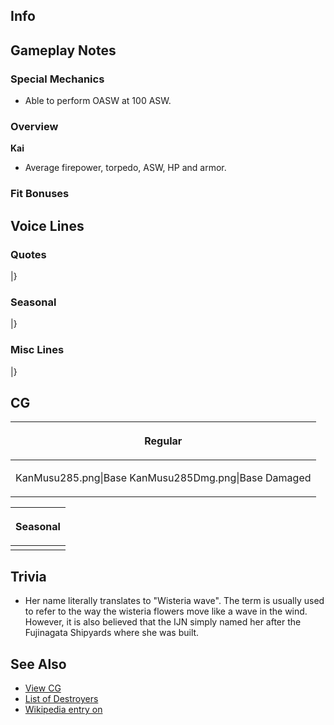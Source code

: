 ==Info==
{{KanmusuInfo|285}}
{{KanmusuInfo|285a}}

==Gameplay Notes==
===Special Mechanics===
* Able to perform OASW at 100 ASW.

===Overview===
'''Kai'''
* Average firepower, torpedo, ASW, HP and armor.  

===Fit Bonuses===
{{:{{BASEPAGENAME}}/Equipment Bonuses}}
{{clear}}

==Voice Lines==
===Quotes===
{{ShipquoteHeader}}
{{ShipquoteKai
|scenario = Introduction
|origin = お疲れ！夕雲型十一番艦、藤波よ。司令、よろしくね！
|translation = I finally made it! I'm the 11th ship of the Yuugumo-class, Fujinami!  Nice to meet you, Commander!
|audio = Fujinami-Intro.mp3
}}
{{ShipquoteKai
|scenario = Introduction
|kai = yes
|origin = お疲れ！夕雲型十一番艦、藤波よ。司令、今日も、もち、頑張ろっか？ 
|translation = I finally made it! I'm the 11th Ship of the Yuugumo-class, Fujinami. Shall we do our very best today too, Commander?
|audio = FujinamiKai-Intro.mp3
}}
{{ShipquoteKai
|scenario = Library
|origin =艦隊型駆逐艦の決定版、夕雲型の十一番艦、藤波だよ。
三十二駆、そして十一水戦でデビューしたんだ。かなり状況は良くなかったけど、できる限り頑張ったよ。
最後は華の二水戦で、艦隊決戦、捷一号作戦に参加した…うん…辛かったな。でも、やれるだけはやったんだ。覚えておいてね！
|translation = I'm the last word in fleet destroyers and 11th ship of the Yuugumo-class, Fujinami. 
I made my debut in DesDiv32 and then DesRon11. The situation was pretty bad, but I still did the best that I could.
At the end, I participated in the decisive battle of Operation Sho-go 1 with the best DesRon2.<ref>[https://ja.wikipedia.org/wiki/%E6%8D%B7%E5%8F%B7%E4%BD%9C%E6%88%A6 Operation Sho-go] was the IJN's plan to turn the tide against the US that had 4 parts to it. Sho-go 1 was focused on the Philippines and was the plan for the [https://en.wikipedia.org/wiki/Battle_of_Leyte_Gulf Battle of Leyte Gulf]. The 'decisive battle' she is referring to is the [https://en.wikipedia.org/wiki/Battle_off_Samar Battle off Samar].</ref> Yeah... It was really difficult. But I did the best I could. Remember that!
|audio = Fujinami-Library.mp3
}}
{{ShipquoteKai
|scenario = Secretary 1
|origin = なぁに？藤波、呼んだ？
|translation =  What is it? Did you call me?
|audio = Fujinami-Sec1.mp3
}}
{{ShipquoteKai
|scenario = Secretary 2
|origin = あー、もう。忙しいのに。
|translation =  Ah, jeez. I'm busy.
|audio = Fujinami-Sec2.mp3
}}
{{ShipquoteKai
|scenario = Secretary 2
|kai = yes
|origin = あー、もう、今忙しいのに…あとで。 
|translation =  Ah, jeez.  I'm busy now... I'll talk to you later.
|audio = FujinamiKai-Sec2.mp3
}}
{{ShipquoteKai
|scenario = Secretary 3
|origin =あぁ、もう！…んとに、忙しいだから！え？新しい任務？今、司令のためにやってんのに！もうぅぅ！
|translation = Aah...jeez! I'm really busy! Eh? A new mission? But I'm already doing work for you, Commander. Jeeez!
|audio = Fujinami-Sec3.mp3
}}
{{ShipquoteKai
|scenario = Secretary 3
|kai = yes
|origin = あぁ、もう！…んとに、藤波、今忙しいんだから。もぉー、ほんっとにぃ。…司令、今じゃなきゃ…ダメなの？ 
|translation = Aah...jeez! I'm really busy right now!  Jeez, seriously... Can't this wait, Commander?
|audio = FujinamiKai-Sec3.mp3
}}
{{ShipquoteKai
|scenario = Secretary Idle
|origin = 司令は……あー、何か忙しそ。じゃ……ん？あ！沖ー、沖ちんてばー！あ、やほー。元気してる？あそう、そうなんだ。きひひひっ、まぁ、良いけどね。ま沖ちんも頑張んなよ。大丈夫だって。
|translation = Commander you...Ah, you look busy. Then... Hmmm? Ah, i-it's Okichin~! Ah, hi~ How are you? I see, is that so. Kihihihi~ Well, that's good then. I guess you're doing your best too. That's fine.<ref>Okichin is Okinami.</ref> 
|audio = Fujinami-SecIdle.mp3
}}
{{ShipquoteKai
|scenario = Secretary (Married)
|origin = 司令、ちょっと顔色が悪いけど…ん、そう…なんが暖かい物で入れようか？持ってく。はい、熱いから、気を付けてよ！あ、もう、言ったのに！ん…
|translation = You don't look so good, Commander... Hmm, I see... Should I get you something warm? I'll go get something. Here, it's hot so be careful!  Ah...jeez, I just told you to be careful! Ngh....
|audio = Fujinami-SecMarried.mp3
}}
{{ShipquoteKai
|scenario = Wedding
|origin = あ、もう、本当に忙しいんだから。艦隊決戦でしょう？護衛に輸送作戦。あと遠征も。だから…え？これ、藤波に？うわ、綺麗。本当に…いいの？そうか。
|translation = Ah, jeez, I'm really busy now. There's the decisive battle remember? Then escorts for transport operations. Then exercises. That's why... Eh? Is this for me? Wow, it's beautiful. Is this... really fine? I see.
|audio = Fujinami-Wedding.mp3
}}
{{ShipquoteKai
|scenario = Player's Score
|origin = 情報か。まあ、それは大事。もち。
|translation = Intelligence huh. Well, that is important. Definitely.
|audio = Fujinami-PlayerScore.mp3
}}
{{ShipquoteKai
|scenario = Joining the Fleet
|origin = 第二水雷戦隊、藤波、出撃します。…行くぞっ！
|translation = 2nd Torpedo Squadron, Fujinami, sortieing.... Let's go!
|audio = Fujinami-JoinFleet.mp3
}}
{{ShipquoteKai
|scenario = Equipment 1
|origin = いいね。……いいよ。
|translation = Pretty good... This is good.
|audio = Fujinami-Equip1.mp3
}}
{{ShipquoteKai
|scenario = Equipment 1
|kai = yes
|origin = あり、かな？ これ、いいねぇ。 
|translation = I guess this works? This is pretty good.
|audio = FujinamiKai-Equip1.mp3
}}
{{ShipquoteKai
|scenario = Equipment 2
|origin = いっひひっ。好きっ、かな？
|translation = Ehehehe~ I guess I like this?
|audio = Fujinami-Equip2.mp3
}}
{{ShipquoteKai
|scenario = Equipment 3
|origin = いいよねぇ。ごち！
|translation = This is pretty good. What a treat!
|audio = Fujinami-Equip3.mp3
}}
{{ShipquoteKai
|scenario = Supply
|origin = ごち、貰っとく。ありがとー
|translation = I accept this treat. Thanks~
|audio = Fujinami-Supply.mp3
}}
{{ShipquoteKai
|scenario = Docking (Minor Damage)
|origin = やっばー…ちょっとお風呂ね？
|translation = Not Goood.... I'll take a short bath alright?
|audio = Fujinami-DockMinor.mp3
}}
{{ShipquoteKai
|scenario = Docking (Major Damage)
|origin = ふーんふふーん♪…覗いたら駄目だから！ 司令、いーい！？
|translation = Fuunfufuun... No peeking! Got that, Commander?
|audio = Fujinami-DockMajor.mp3
}}
{{ShipquoteKai
|scenario = Construction
|origin = 建造、終わった。
|translation = Construction has ended.
|audio = Fujinami-Construction.mp3
}}
{{ShipquoteKai
|scenario = Returning from Sortie
|origin = 艦隊、戻ったよ。無事で何より、でーしょ？
|translation = The fleet is back. All that matters is we're back safely right?
|audio = Fujinami-SortieReturn.mp3
}}
{{ShipquoteKai
|scenario = Starting a Sortie
|origin = 三十二駆、藤波、抜錨。 いい、はーまーなーみっ？ 着いてきてね。
|translation = DesDiv32 Fujinami, setting sail! Ready, Ha-ma-na-mi? Follow me.
|audio = Fujinami-Sortie.mp3
}}
{{ShipquoteKai
|scenario = Starting a Battle
|origin = 敵艦隊見ゆ。さあ、みんな。突っ込むからね……っ！
|translation = Enemy fleet spotted. Alright, everyone. Let's charge in!
|audio = Fujinami-BattleStart.mp3
}}
{{ShipquoteKai
|scenario = Attack
|origin = 撃ち方…始めっ〜
|translation = Open... fire~!
|audio = Fujinami-Attack.mp3
}}
{{ShipquoteKai
|scenario = Night Battle Attack 
|origin = 負けるかぁっ〜！
|translation = I'm not losing~!
|audio = Fujinami-NightAttack.mp3
}}
{{ShipquoteKai
|scenario = Night Battle
|origin = 夜は、五月蝿い敵機がいないから好き。今のうちに仕留める！ 続いて。
|translation =  I like the night because there are no annoying enemy planes. There's nothing that can bring me down now! Follow me.<ref>She was sunk by bombers.</ref>
|audio = Fujinami-NightBattle.mp3
}}
{{ShipquoteKai
|scenario = MVP
|origin = え？そーなんだ、藤波が？そっ、か。いいんじゃない？きっひひひっ。いいよね？うん。
|translation = Eh? So I'm the one? I see~. Isn't this fine? Kihihihihi~ It's fine right? Yup!
|audio = Fujinami-MVP.mp3
}}
{{ShipquoteKai
|scenario = Minor Damage 1
|origin = ぎやぁーっ！こんのお……
|translation = Kyaah! You...
|audio = Fujinami-MinorDamage1.mp3
}}
{{ShipquoteKai
|scenario = Minor Damage 2
|origin = ぐあ…！こんなの…！
|translation =  Gah! Something like this...!
|audio = Fujinami-MinorDamage2.mp3
}}
{{ShipquoteKai
|scenario = Major Damage
|origin = ちっくしょお…！こんなの…こんなの…まだ、藤波…沈むもんか！
|translation = Damnit...! I won't... I won't... be sunk by... something like this!
|audio = Fujinami-MajorDamage.mp3
}}
{{ShipquoteKai
|scenario = Sunk
|origin = 沈むのか…ねえ…見ててね…藤波が消えていくとこ…見届けて…いて…ね…
|translation = I'm sinking huh... Hey... watch me... Please watch me disappear with your own eyes...<ref>There were no witnesses to Fujinami's sinking.</ref>
|audio = Fujinami-Sinking.mp3
}}
|} <references/>

{{clear}}

===Seasonal===
{{SeasonalHeaderOld}}
{{SeasonalQuote
|scenario = [[Seasonal/White_Day_2017|White Day 2017]]
|origin = えぇ、藤波、今年渡してないけど、いいの？そう？じゃあ、貰っとくね。来年、期待してて。
|translation =	Eh, I didn’t give you anything this year; is this fine? Really? Then, I’ll accept. Expect something next year.
|audio = Fujinami_White_Day_2017.mp3
|notes = 
}}
{{SeasonalQuote
|scenario = [[Seasonal/Coming_of_Spring_2017|Spring 2017]]
|origin = お花見の季節か。おき！おきちんっとか、お花見どうするの？えぇ、長波姉たちと？…あぁ、それ行きたいかもしれない。もちいいよね？
|translation =	It’s the season for cherry blossom viewing. Oki~! What are you doing for cherry blossom viewing, Okichin? Eh, with Naganami-neesan and the others? …Ah, I feel like coming along too. That’s definitely fine right?
|audio = Fujinami_Spring_2017_Sec1.mp3
|notes = 
}}
{{SeasonalQuote
|scenario = [[Seasonal/Fourth_Anniversary|4th Anniversary]]
|origin = 艦隊は……四周年なんだぁ。五年目に入るって事だよね。うん……そうなんだぁ。凄いね。司令、おめでと。藤波も頑張る。もち！
|translation =	It’s the fleet’s… 4th Anniversary. That means we’re entering the 5th year. Yeah… that’s right. Amazing. Congratulations, Commander. I’ll work hard too. Definitely!
|audio = Fujinami_4th_Anniversary_Sec1_2017.mp3
|notes = 
}}
{{SeasonalQuote
|scenario = [[Seasonal/Rainy_Season_2017|Rainy Season 2017]]
|origin = よく降るねぇ…まあ、しかったないけど。あぁ、その傘かわいい。傘もよく見る楽しいねえ。
|translation =	It’s really coming down… Well, it can’t be helped. Ah, that umbrella is cute. It’s pretty fun looking at umbrellas.
|audio = Fujinami_Rainy_Season_Sec1_2017.mp3
|notes = 
}}
{{SeasonalQuote
|scenario = [[Seasonal/Early_Summer_2017|Early Summer 2017]]
|origin = あぁ、夏祭りか？もち行きたい。浴衣、だそうきよう。ん、いよいしょ…ん…えっと…こんな感じで…あ、朝霜っち、き、きつけ手伝ってよう！
|translation =	Ah, a summer festival? Of course I’ll go. I need to put on a yukata. Hmm, let’s see here… Hmm… Ummm… Something like this… A-asashimocchi, I-I need a hand!
|audio = Fujinami_Sec1_Summer_2017.mp3
|notes = 
}}
{{SeasonalQuote
|scenario = [[Seasonal/Summer_2017|Midsummer 2017]]
|origin = あぁ、夏祭りか？もち行きたい。浴衣、だそうきよう。ん、いよいしょ…ん…えっと…こんな感じで…あ、朝霜っち、き、きつけ手伝ってよう！これで、いいかな？
|translation =	Ah, a summer festival? Of course I’ll go. I need to put on a yukata. Hmm, let’s see here… Hmm… Ummm… Something like this… A-asashimocchi, I-I need a hand! Is this fine now?
|audio = Fujinami_Sec1_Midsummer_2017.mp3
|notes = 
}}
{{SeasonalQuote
|scenario = [[Seasonal/Late_Autumn_2017|Late Autumn 2017]]
|origin = 何、司令、読んだ？藤浪これからちょっとお出掛けだけど。
|translation =	What is it, Commander? Did you call? I was just about to go out.
|audio = Fujinami_Late_Autumn_2017_Sec1.mp3
|notes = Secretary 1
}}
{{SeasonalQuote
|scenario = [[Seasonal/Late_Autumn_2017|Late Autumn 2017]]
|origin = お出掛けの時はおしゃれ、もち！でも少し寒くなってきたから、上着もきたくる…かな。
|translation =	You definitely need to dress up when going out! But it’s gotten a bit colder so I should probably wear my… coat.
|audio = Fujinami_Late_Autumn_2017_Sec2.mp3
|notes = Secretary 2
}}
{{SeasonalQuote
|scenario = [[Seasonal/Late_Autumn_2017|Late Autumn 2017]]
|origin = あぁ、もう、っとに。藤浪、秋は忙しいから！あぁ、鳥海さん？はい、藤浪を履いてきます、もち。きっと、きっとです。
|translation =	Ah, jeez, really. I’m so busy during autumn! Ah, Choukai? Yes, I’ll definitely come back. I’m super sure of it.
|audio = Fujinami_Late_Autumn_2017_Sec3.mp3
|notes = Secretary 3
}}
{{SeasonalQuote
|scenario = [[Seasonal/Christmas_2017|Christmas 2017]]
|origin = ちょ、鳥海さん、このケーキ、どうぞ！お、美味しいですか？よかったぁ。あ、あの…これも…
|translation =	Pl-please have some of this cake, Choukai! I-is it delicious? Great. Uh-umm… try this too…
|audio = Fujinami_Christmas_Sec1.mp3
|notes = Secretary 1
}}
{{SeasonalQuote
|scenario = [[Seasonal/Christmas_2017|Christmas 2017]]
|origin = うわぁ、司令！今藤波忙しいのに…。ん、でも…いいや。司令もこのケーキどうぞ！うひひ、おいしいよね？もち！
|translation =	Whoa, Commander! I’m busy now… Mmm, but… that’s fine. Try some of this cake too, Commander! Uhihi, it’s delicious right? Of course!
|audio = Fujinami_Christmas_Sec2.mp3
|notes = Secretary 2
}}
{{SeasonalQuote
|scenario = [[Seasonal/New_Year_2018|New Year 2018]]
|origin = あけましておめでと！司令、今年も、頑張ろうっか。うん。じゃあ、お年玉下さい！いひひぃ、もち！
|translation =	Happy New Year! I’ll work hard this year too, Commander. Yup. So, gimme some New Year’s money! Ihihi, of course!
|audio = Fujinami_New_Years_2018_Sec1.mp3
|notes = 
}}
{{SeasonalQuote
|scenario = [[Seasonal/Setsubun_2018|Setsubun 2018]]
|origin = えっと、私たちの鬼役は…鳥海さん？...じゃなくて、能代さんか？じゃ...いいの...か・な！えい！えーい！だ...やばっ！沖っち、逃げるよ！
|translation =	Ummm, the person playing our Oni is… Choukai? …That’s not it. Noshiro? Well… that’s fine… then! Take this! And thiiiis! Ah… Uhoh! Let’s scram, Okicchi!
|audio = Fujinami_Setsubun_2018_Sec1.mp3
|notes = 
}}
{{SeasonalQuote
|scenario = [[Seasonal/Valentine%27s_Day_2018|Valentine’s Day 2018]]
|origin = 司令、これ、上げる。もち手作り。当然！
|translation =	This is for you, Commander. It’s definitely hand made. Totally!
|audio = Fujinami_Valentines_2018_Sec_1.mp3
|notes = 
}}
{{SeasonalQuote
|scenario = [[Seasonal/White_Day_2018|White Day 2018]]
|origin = そうか、藤浪、今年はちゃんと良いしたしね。じゃぁ、ありがたくもらっとくね、もち。
|translation =	Yup, I did it properly this year. So I’ll gladly accept this.
|audio = Fujinami_White_Day_2018_Sec1.mp3
|notes = 
}}
{{SeasonalQuote
|scenario = [[Seasonal/Fifth_Anniversary|5th Anniversary]]
|origin = 艦隊は、五周年なんだ。ってことは、六年目に入るってことだよね。ん、そうなんだ。すごいね。…司令、おめでとう。藤浪、今年も頑張る、もち！
|translation =	It’s the fleet’s 5th Anniversary. That means we’re entering our 6th year. Hmm, I see. …Congratulations, Commander. I’ll definitely work hard this year!
|audio = Fujinami_5th_Anniversary_Sec1.mp3
|notes = 
}}
{{SeasonalQuote
|scenario = [[Seasonal/Saury_2018|Saury 2018]]
|origin = はまっち、秋刀魚祭りだよ。藤波も、もち参加。一緒に行くよね？
|translation =	It's the Saury Festival, Hamacchi. I'll definitely be joining in too. You'll come with me right?
|audio = Fujinami_Sec1_Saury_2018.mp3
|notes = 
}}
{{SeasonalQuote
|scenario = [[Seasonal/Late_Autumn_2018|Late Autumn 2018]]
|origin = あぁ、はまっち。これ？うん、動画撮影の準備だよ。ニュース映画みたいな。違う、違う、なんか鳥海さんから言われて、こんなの。そうだ、はまっちも手伝って。もちいいよね？うん、ありがとう。
|translation =	Ah, Hamacchi. This? Yeah, I'm getting the preparations done for a filming. For something like a news programme. No, no, Choukai taught me to do it kinda like this. I know, help me out, Hamacchi. It's definitely fine right? Yup, thanks.
|audio = Fujinami_Late_Autumn_2018_Sec1.mp3
|notes = 
}}
{{SeasonalQuote
|scenario = [[Seasonal/Sixth_Anniversary|6th Anniversary]]
|origin = えぇ、艦隊は六周年なの？次は七年目ってことだよね。ん、そうなんだ。ちょっとすごいね。司令、おめでとう。藤波、これからも頑張る。もち！
|translation =	Eh, it's the fleet's 6th Anniversary? That means this year is the 7th year. That's kinda amazing. Commander, congrats. I'll keep on working hard. Definitely!
|audio = Fujinami_6th_Anniversary_Sec2.mp3
|notes = Secretary 2
}}
{{SeasonalQuote
|scenario = [[Seasonal/Summer_2019|Summer 2019]]
|origin = そうだよ、梅雨が明ければ、夏。もち!
|translation =	That's right, once the rainy season is over, it's summer. Of course it is!
|audio = Fujinami_Summer_2019_Sec1.mp3
|notes = Secretary 1
}}
{{SeasonalQuote
|scenario = [[Seasonal/Summer_2019|Summer 2019]]
|origin = Play	夏といえば、夏祭りだよね？浴衣度さなきゃ。えっと…どこにしまったか……なぁ、ここか！？……ちがう…あれ？どこだ？
|translation =	When you think of summer, summer festivals come to mind right? I'll have to put on a yukata. Hmmm... where did I put it... Aha, here!? ...It wasn't there... Huh? Where is it?
|audio = Fujinami_Summer_2019_Sec2.mp3
|notes = Secretary 2
}}
{{SeasonalQuote
|scenario = [[Seasonal/Autumn_2019|Autumn 2019]]
|origin = 戦略機動ね。もち！大坂からがあってもいいよね？大坂からだっと…陸路かーな？
|translation =	A strategic maneouver? Alright! We'll be coming from Oosaka right? Coming from Oosaka... we'll take the land route.
|audio = Fujinami_Autumn_2019_Sec1.mp3
|notes = Secretary 1.
}}
{{SeasonalQuote
|scenario = [[Seasonal/Autumn_2019|Autumn 2019]]
|origin = 藤浪も行ってみようかーな？呉！呉鎮守府！
|translation =	Shall I come along too? Kure！ Kure Naval District！
|audio = Fujinami_Autumn_2019_Sec1.mp3
|notes = Secretary 2. Kure 130th Anniversary Collaboration line.
}}
{{SeasonalQuote
|scenario = [[Seasonal/Saury_2019|Saury 2019]]
|origin = 呉？楽しかったよ、もち！あとね、美味しかった。食べ過ぎちゃった。ちょっとダイエットしなきゃ。
|translation =	Kure? It was lots of fun! Also, there were lots of delicious things too. I think I ate too much. I probably need to go on a bit of a diet.
|audio = Fujinami_Saury_2019_Sec2.mp3
|notes = Secretary 2. Kure 130th Anniversary Collaboration line.
}}
{{SeasonalQuote
|scenario = [[Seasonal/Hinamatsuri_2020|Hinamatsuri 2020]]
|origin = 	ハマっち、元気だして。大丈夫だよ。もち！
|translation =	Hamacchi, cheer up. It'll be fine. I'm sure of it!
|audio = Fujinami_Hinamatsuri_2020_Secretary_2.mp3
|notes = Secretary 2
}}
{{SeasonalQuote
|scenario = [[Seasonal/Valentine%27s_Day_2020|Valentine's Day 2020]]
|origin = 	うん、ハヤちん、これくれるんだ？ありがとう。あぁ？もち食べるよ。
|translation =	Oh, Haya-chin, is this for me? Thanks. Ah? Of course I'll eat it.
|audio = Fujinami_Valentines_2020_Secretary_2.mp3
|notes = Secretary 2
}}
{{SeasonalQuote
|scenario = [[Seasonal/Seventh_Anniversary|7th Anniversary]]
|origin = 艦隊は…そうか、もう七周年なんだ。てことは、八年目に入るって事だよね？今は色々大変だけど、頑張ろう。藤波も頑張る。もち！
|translation =	It's the fleet's... I see, it's the 7th Anniversary. That means we're entering our 8th year? You've been through a lot but managed to pull through. I'll do my best too. For sure!
|audio = Fujinami_7th_Anniversary_Secretary_1.mp3
|notes = Secretary 1
}}
{{SeasonalQuote
|scenario = [[Seasonal/Seventh_Anniversary|7th Anniversary]]
|origin = 藤波はお家にいるよ。ここが藤波のお家だし。もち！
|translation =	I'm already home. This is my home after all. It is!
|audio = Fujinami_7th_Anniversary_Secretary_2.mp3
|notes = Secretary 2
}}
{{SeasonalQuote
|scenario = [[Seasonal/Seventh_Anniversary|7th Anniversary]]
|origin = こんな時だけに…負けるかぁっ〜！
|translation =	I won't lose... especially at a time like thiiiiis!
|audio = Fujinami_7th_Anniversary_Night_Attack.mp3
|notes = Night Attack
}}
{{SeasonalQuote
|scenario = [[Seasonal/Autumn_2020|Autumn 2020]]
|origin = ハヤちんもハマちんも行く？いいよ。みんなで行こう。もち！
|translation =	Haya-chin, Hama-chin, you two are going too? Alright. Let's all go together. For sure!
|audio = Fujinami_Autumn_2020_Secretary_1.mp3
|notes = 
}}
{{SeasonalQuote
|scenario = [[Seasonal/Eighth_Anniversary|8th Anniversary]]
|origin = 艦隊は、八周年なんだ。九年目に入るってことだよね？なんだかすごいよね。司令、おめでとう。藤浪も頑張る。もち！
|translation =	So it's the fleet's 8th Anniversary. That means we're in our 9th year, right? That's kinda amazing. Commander, congrats. I'll work hard too. For sure!
|audio = Fujinami_8th Anniversary_Secretary_1.mp3
|notes = 
}}
|}<references/>

{{clear}}

===Misc Lines===
{{SeasonalHeaderOld}}
{{SeasonalQuote
|scenario = [[Seasonal/Final_Battle|Final Battle 2017]]
|origin = なに、司令？呼んだ？藤波、何気には、もの凄く真剣に色々準備して忙しいんだけど。
|translation =	What is it, Commander? Did you call? I’ve suddenly been seriously busy doing all sorts of preparations. 
|audio = Fujinami_ShoGo_2017_Sec1.mp3
|notes = Secretary 1
}}
{{SeasonalQuote
|scenario = [[Seasonal/Final_Battle|Final Battle 2017]]
|origin = あぁ、もう。今回は藤波、まじで忙しいんだから。もち！
|translation =	Aah, jeez. I’m really busy right now. I really am!
|audio = Fujinami _ShoGo_2017_Sec2.mp3
|notes = Secretary 2
}}
{{SeasonalQuote
|scenario = [[Seasonal/Final_Battle|Final Battle 2017]]
|origin = そうだよ、出撃準備だよ。捷一号作戦の準備。えぇ、服？だから今は準備中なんだって。もち！
|translation =	That’s right, I’m preparing for the sortie. Getting ready for Operation Sho-1. Eh, clothes? I told you I’m getting them ready. For real!
|audio = Fujinami _ShoGo_2017_Sec3.mp3
|notes = Secretary 3
}}
{{SeasonalQuote
|scenario = [[Seasonal/Final_Battle|Final Battle 2018]]
|origin = 藤波、絶対に亡くさない！もち、戻ってくるんだ！
|translation =	I won’t die! I’ll definitely come back!
|audio = Fujinami_Kantai_Kessen_2018_Sec1.mp3
|notes = Secretary 1
}}
{{SeasonalQuote
|scenario = [[Seasonal/Final_Battle|Final Battle 2018]]
|origin = 浜っち、大丈夫だよ。この海は...でも、今はみんながいるから！
|translation =	I’m fine, Hamacchi. This sea is… But, everyone is here now!
|audio = Fujinami_Kantai_Kessen_2018_Sec2.mp3
|notes = Secretary 2
}}
{{SeasonalQuote
|scenario = [[Seasonal/Final_Battle|Final Battle 2018]]
|origin = 三十二駆、藤波、出撃します。生きて帰るから、もーち！
|translation =	DesDiv32, Fujinami, sortieing. I’ll definitely come back alive!
|audio = Fujinami_Kantai_Kessen_2018_JoinFleet.mp3
|notes = Joining the Fleet
}}
{{SeasonalQuote
|scenario = [[Seasonal/Final_Battle|Homecoming 2018]]
|origin = あぁ、まってたよハマっち。うん、本当まったよ。まあ、いいや。おきちんたちにも挨拶に行こう。三十二駆、頑張っていくぞ。もち！
|translation =	Ah, I’ve been waiting for you Hamacchi. Yup, I’ve been waiting a long time. Well, that’s fine. Let’s go greet Okichin and the others. Let’s give it our all as DesDiv32. For sure!
|audio = Fujinami_Homecoming_2018_Sec1.mp3
|notes = 
}}
{{SeasonalQuote
|scenario = [[Winter_2019_Event#Friend_Fleet_Voice_Lines|Winter 2019 Event]]
|origin = 藤波、了解！行くぞ！はまっち、いい？はやっちも。いくよ！
|translation =	Roger that! Let's go! Hamacchi, ready? Hayacchi, you too. Let's go!
|audio = FujinamiKai-Friend_Fleet_1.mp3
|notes = Friend Fleet 1
}}
{{SeasonalQuote
|scenario = [[Winter_2019_Event#Friend_Fleet_Voice_Lines|Winter 2019 Event]]
|origin = 三十二駆、突撃！行くぞ！はやっち、ついといで！
|translation =	DesDiv32, attacking! Let's go! Hayacchi, keep up!
|audio = FujinamiKai-Friend_Fleet_2.mp3
|notes = Friend Fleet 2
}}
{{SeasonalQuote
|scenario = [[Winter_2019_Event#Friend_Fleet_Voice_Lines|Winter 2019 Event]]
|origin = 藤波、了解！行くぞ！
|translation =	Roger that! Let's go!
|audio = FujinamiKai-Friend_Fleet_3.mp3
|notes = Friend Fleet 3
}}
|}<references/>

{{clear}}

==CG==
{| class="mw-collapsible mw-collapsed wikitable" style="width: 100%;"
!Regular
|-
|<gallery>
KanMusu285.png|Base
KanMusu285Dmg.png|Base Damaged
</gallery>
|}

{| class="mw-collapsible mw-collapsed wikitable" style="width: 100%;"
!Seasonal
|-
|<gallery>
KanMusu285Yukata.png|[[Seasonal/Summer_2017|Summer 2017]]
KanMusu285Yukatadmg.png||[[Seasonal/Summer_2017|Summer 2017 Damaged]]
KanMusu285FallCasual.png|[[Seasonal/Late_Autumn_2017|Late Autumn 2017]]
KanMusu285FallCasualDmg.png|[[Seasonal/Late_Autumn_2017|Late Autumn 2017 Damaged]]
KanMusu485_SurigaoStrait.png|[[Seasonal/Final_Battle|Final Battle 2018]]
KanMusu485_SurigaoStraitDmg.png|[[Seasonal/Final_Battle|Final Battle 2018 Damaged]]
Fujinami_Rainy_Season_2018.png|[[Seasonal/Rainy_Season_2018|Rainy Season 2018]]
Fujinami_Rainy_Season_2018_dmg.png|[[Seasonal/Rainy_Season_2018|Rainy Season 2018 Damaged]]
</gallery>
|}

==Trivia==
*Her name literally translates to "Wisteria wave". The term is usually used to refer to the way the wisteria flowers move like a wave in the wind. However, it is also believed that the IJN simply named her after the Fujinagata Shipyards where she was built.

==See Also==
*[[{{PAGENAME}}/Gallery|View {{PAGENAME}} CG]]
*[[EliteDD|List of Destroyers]]
*[[wikipedia:Japanese destroyer Fujinami|Wikipedia entry on {{PAGENAME}}]]

{{Shiplist}}